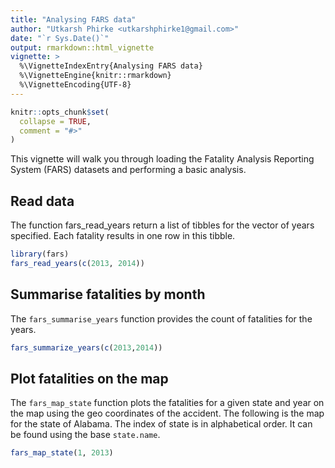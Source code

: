 ```yaml
---
title: "Analysing FARS data"
author: "Utkarsh Phirke <utkarshphirke1@gmail.com>"
date: "`r Sys.Date()`"
output: rmarkdown::html_vignette
vignette: >
  %\VignetteIndexEntry{Analysing FARS data}
  %\VignetteEngine{knitr::rmarkdown}
  %\VignetteEncoding{UTF-8}
---
```


```r
knitr::opts_chunk$set(
  collapse = TRUE,
  comment = "#>"
)
```

This vignette will walk you through loading the Fatality Analysis Reporting System (FARS) datasets and performing a basic analysis.

## Read data

The function fars_read_years return a list of tibbles for the vector of years specified. Each fatality results in one row in this tibble.

```r
library(fars)
fars_read_years(c(2013, 2014))
```

## Summarise fatalities by month

The `fars_summarise_years` function provides the count of fatalities for the years.
 
```r
fars_summarize_years(c(2013,2014))
```

## Plot fatalities on the map

The `fars_map_state` function plots the fatalities for a given state and year on the map using the geo coordinates of the accident. The following is the map for the state of Alabama. The index of state is in alphabetical order. It can be found using the base `state.name`.

```r
fars_map_state(1, 2013)
```
